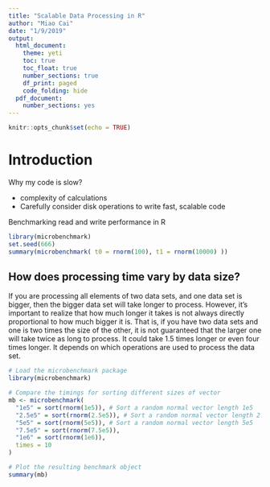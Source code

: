 ```yaml
---
title: "Scalable Data Processing in R"
author: "Miao Cai"
date: "1/9/2019"
output:
  html_document:
    theme: yeti
    toc: true
    toc_float: true
    number_sections: true
    df_print: paged
    code_folding: hide
  pdf_document:
    number_sections: yes
---
```


```r
knitr::opts_chunk$set(echo = TRUE)
```

# Introduction

Why my code is slow?

- complexity of calculations
- Carefully consider disk operations to write fast, scalable code

Benchmarking read and write performance in R

```r
library(microbenchmark)
set.seed(666)
summary(microbenchmark( t0 = rnorm(100), t1 = rnorm(10000) ))
```

## How does processing time vary by data size?

If you are processing all elements of two data sets, and one data set is bigger, then the bigger data set will take longer to process. However, it's important to realize that how much longer it takes is not always directly proportional to how much bigger it is. That is, if you have two data sets and one is two times the size of the other, it is not guaranteed that the larger one will take twice as long to process. It could take 1.5 times longer or even four times longer. It depends on which operations are used to process the data set.

```r
# Load the microbenchmark package
library(microbenchmark)

# Compare the timings for sorting different sizes of vector
mb <- microbenchmark(
  "1e5" = sort(rnorm(1e5)), # Sort a random normal vector length 1e5
  "2.5e5" = sort(rnorm(2.5e5)), # Sort a random normal vector length 2.5e5
  "5e5" = sort(rnorm(5e5)), # Sort a random normal vector length 5e5
  "7.5e5" = sort(rnorm(7.5e5)),
  "1e6" = sort(rnorm(1e6)),
  times = 10
)

# Plot the resulting benchmark object
summary(mb)
```

